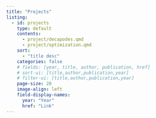 ```yaml
---
title: "Projects"
listing:
  - id: projects
    type: default
    contents:
      - project/decapodes.qmd
      - project/optimization.qmd
    sort: 
      - "title desc"
    categories: false
    # fields: [year, title, author, publication, href]
    # sort-ui: [title,author,publication,year]
    # filter-ui: [title,author,publication,year]
    page-size: 20
    image-align: left
    field-display-names: 
      year: "Year"
      href: "Link"
---
```

